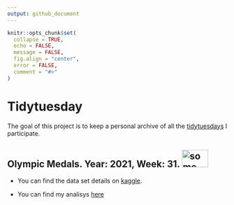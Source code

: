 ```yaml
---
output: github_document
---
```


<!-- README.md is generated from README.Rmd. Please edit that file -->

```r
knitr::opts_chunk$set(
  collapse = TRUE,
  echo = FALSE,
  message = FALSE,
  fig.align = "center",
  error = FALSE,
  comment = "#>"
)
```

# Tidytuesday

<!-- badges: start -->
<!-- badges: end -->

The goal of this project is to keep a personal archive of all the [tidytuesdays](https://github.com/rfordatascience/tidytuesday) I participate.



## Olympic Medals. Year: 2021, Week: 31. <img src="fig/Olympic_rings.svg" alt="some text" width=60 height=40>

* You can find the data set details on  [kaggle](https://www.kaggle.com/heesoo37/120-years-of-olympic-history-athletes-and-results).

* You can find my analisys [here](https://raw.githubusercontent.com/talesgomes27/tidytuesday/main/tidytuesday/2021-31/tidytuesday_2021-31.html)
